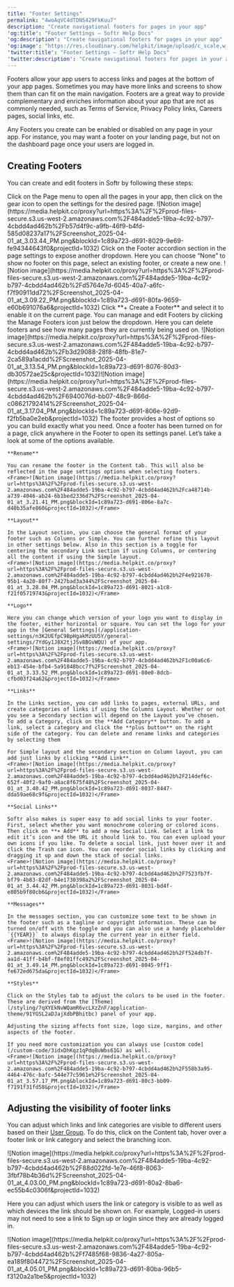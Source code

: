 ```yaml
---
title: "Footer Settings"
permalink: "4woAqVC4dTDN5429FkKuu7"
description: "Create navigational footers for pages in your app"
'og:title': "Footer Settings – Softr Help Docs"
'og:description': "Create navigational footers for pages in your app"
'og:image': "https://res.cloudinary.com/helpkit/image/upload/c_scale,w_700,q_auto/v1674219840/softrdocs_meta_OG_Image_Url_258f31c013.png"
'twitter:title': "Footer Settings – Softr Help Docs"
'twitter:description': "Create navigational footers for pages in your app"
---
```

Footers allow your app users to access links and pages at the bottom of your app pages. Sometimes you may have more links and screens to show them than can fit on the main navigation. Footers are a great way to provide complementary and enriches information about your app that are not as commonly needed, such as Terms of Service, Privacy Policy links, Careers pages, social links, etc.

<Info>

Any Footers you create can be enabled or disabled on any page in your app. For instance, you may want a footer on your landing page, but not on the dashboard page once your users are logged in.

</Info>

## Creating Footers

You can create and edit footers in Softr by following these steps:

<Steps>
  <Step title="Click on the Pages menu and open the page’s settings">
    Click on the Page menu to open all the pages in your app, then click on the gear icon to open the settings for the desired page.
    <Frame>![Notion image](https://media.helpkit.co/proxy?url=https%3A%2F%2Fprod-files-secure.s3.us-west-2.amazonaws.com%2F484adde5-19ba-4c92-b797-4cbdd4ad462b%2Fb57d4f9c-a9fb-46f9-b4fd-585d08237a17%2FScreenshot_2025-04-01_at_3.03.44_PM.png&blockId=1c89a723-d691-8029-9e69-fe94344643f0&projectId=1032)</Frame>
  </Step>
  <Step title="Select the Footer section">
    Click on the Footer accordion section in the page settings to expose another dropdown. Here you can choose “None” to show no footer on this page, select an existing footer, or create a new one.
    <Frame>![Notion image](https://media.helpkit.co/proxy?url=https%3A%2F%2Fprod-files-secure.s3.us-west-2.amazonaws.com%2F484adde5-19ba-4c92-b797-4cbdd4ad462b%2Fd5764e7d-6045-40a7-a6fc-f7f90911dd72%2FScreenshot_2025-04-01_at_3.09.22_PM.png&blockId=1c89a723-d691-80fa-9659-e60b691076a6&projectId=1032)</Frame>
  </Step>
  <Step title="Create a footer">
    Click **+ Create a Footer** and select it to enable it on the current page. You can manage and edit Footers by clicking the Manage Footers icon just below the dropdown. Here you can delete footers and see how many pages they are currently being used on.
    <Frame>![Notion image](https://media.helpkit.co/proxy?url=https%3A%2F%2Fprod-files-secure.s3.us-west-2.amazonaws.com%2F484adde5-19ba-4c92-b797-4cbdd4ad462b%2Fb3d29088-28f8-48fb-81e7-2ca589a1acdd%2FScreenshot_2025-04-01_at_3.13.54_PM.png&blockId=1c89a723-d691-8076-80d3-db30572ae25c&projectId=1032)</Frame><Frame>![Notion image](https://media.helpkit.co/proxy?url=https%3A%2F%2Fprod-files-secure.s3.us-west-2.amazonaws.com%2F484adde5-19ba-4c92-b797-4cbdd4ad462b%2F6940076d-bb07-48c9-866d-c08621792414%2FScreenshot_2025-04-01_at_3.17.04_PM.png&blockId=1c89a723-d691-806e-92d9-f2fb5ba0e2eb&projectId=1032)</Frame>
  </Step>
  <Step title="Edit the footer">
    The footer provides a host of options so you can build exactly what you need. Once a footer has been turned on for a page, click anywhere in the Footer to open its settings panel. Let’s take a look at some of the options available.

    **Rename**

    You can rename the footer in the Content tab. This will also be reflected in the page settings options when selecting footers.
    <Frame>![Notion image](https://media.helpkit.co/proxy?url=https%3A%2F%2Fprod-files-secure.s3.us-west-2.amazonaws.com%2F484adde5-19ba-4c92-b797-4cbdd4ad462b%2Fca48714b-a739-4046-ab24-6b1bed2336d7%2FScreenshot_2025-04-01_at_3.21.41_PM.png&blockId=1c89a723-d691-806e-8a7c-d40b35afe860&projectId=1032)</Frame>

    **Layout**

    In the Layout section, you can choose the general format of your footer such as Columns or Simple. You can further refine this layout in other settings below. Also in this section is a toggle for centering the secondary Link section if using Columns, or centering all the content if using the Simple layout.
    <Frame>![Notion image](https://media.helpkit.co/proxy?url=https%3A%2F%2Fprod-files-secure.s3.us-west-2.amazonaws.com%2F484adde5-19ba-4c92-b797-4cbdd4ad462b%2F4e921678-95b1-4a20-80f7-2427bad3a344%2FScreenshot_2025-04-01_at_3.28.04_PM.png&blockId=1c89a723-d691-8021-a1c8-f21f05719743&projectId=1032)</Frame>

    **Logo**

    Here you can change which version of your logo you want to display in the footer, either horizontal or square. You can set the logo for your app in the [General Settings](/application-settings/n3K2UEfpC9BpHgakMzUU5Y/general-settings/7YdGy1J8X2tjJSv8BGvWQU) of your app.
    <Frame>![Notion image](https://media.helpkit.co/proxy?url=https%3A%2F%2Fprod-files-secure.s3.us-west-2.amazonaws.com%2F484adde5-19ba-4c92-b797-4cbdd4ad462b%2F1c00a6c6-eb13-454e-bfb4-5a91848bcc7f%2FScreenshot_2025-04-01_at_3.33.52_PM.png&blockId=1c89a723-d691-80e0-8dcb-cfbd03f24a62&projectId=1032)</Frame>

    **Links**

    In the Links section, you can add links to pages, external URLs, and create categories of links if using the Columns Layout. Whether or not you see a Secondary section will depend on the Layout you’ve chosen. To add a Category, click on the **Add Category** button. To add a link, select a category and click the **plus button** on the right side of the category. You can delete and rename links and categories by selecting them

    For Simple layout and the secondary section on Column layout, you can add just links by clicking **Add Link**.
    <Frame>![Notion image](https://media.helpkit.co/proxy?url=https%3A%2F%2Fprod-files-secure.s3.us-west-2.amazonaws.com%2F484adde5-19ba-4c92-b797-4cbdd4ad462b%2F214def6c-652f-40f2-9af0-a8ac8f675f48%2FScreenshot_2025-04-01_at_3.40.42_PM.png&blockId=1c89a723-d691-8037-8447-dda59ae68c9f&projectId=1032)</Frame>

    **Social Links**

    Softr also makes is super easy to add social links to your footer. First, select whether you want monochrome coloring or colored icons. Then click on **+ Add** to add a new Social Link. Select a link to edit it’s icon and the URL it should link to. You can even upload your own icons if you like. To delete a social link, just hover over it and click the Trash can icon. You can reorder social links by clicking and dragging it up and down the stack of social links.
    <Frame>![Notion image](https://media.helpkit.co/proxy?url=https%3A%2F%2Fprod-files-secure.s3.us-west-2.amazonaws.com%2F484adde5-19ba-4c92-b797-4cbdd4ad462b%2F7523fb7f-bf79-4b83-82df-b4e1730398a2%2FScreenshot_2025-04-01_at_3.44.42_PM.png&blockId=1c89a723-d691-8031-bd4f-e805b9f80cb6&projectId=1032)</Frame>

    **Messages**

    In the messages section, you can customize some text to be shown in the footer such as a tagline or copyright information. These can be turned on/off with the toggle and you can also use a handy placeholder `{{YEAR}}` to always display the current year in either field.
    <Frame>![Notion image](https://media.helpkit.co/proxy?url=https%3A%2F%2Fprod-files-secure.s3.us-west-2.amazonaws.com%2F484adde5-19ba-4c92-b797-4cbdd4ad462b%2Ff524db7f-aa1d-41ff-b4bf-f8ef01ffc492%2FScreenshot_2025-04-01_at_3.49.14_PM.png&blockId=1c89a723-d691-8045-9ff1-fe672ed675da&projectId=1032)</Frame>

    **Styles**

    Click on the Styles tab to adjust the colors to be used in the footer. These are derived from the [Theme](/styling/7qXYEkNvWQamR6vcLXzZnF/application-theme/91YGSL2aDJajXdbPBhitbc) panel of your app.

    Adjusting the sizing affects font size, logo size, margins, and other aspects of the footer.

    If you need more customization you can always use [custom code](/custom-code/3idxDhKqz1qPdqBuWbs61G) as well.
    <Frame>![Notion image](https://media.helpkit.co/proxy?url=https%3A%2F%2Fprod-files-secure.s3.us-west-2.amazonaws.com%2F484adde5-19ba-4c92-b797-4cbdd4ad462b%2F558b3a95-4464-476c-bafc-544e77c5961e%2FScreenshot_2025-04-01_at_3.57.17_PM.png&blockId=1c89a723-d691-80c3-bb09-f7191f31fd58&projectId=1032)</Frame>
  </Step>
</Steps>

## Adjusting the visibility of footer links

You can adjust which links and link categories are visible to different users based on their [User Group](/user-groups-and-permissions/3oA6AaFzUiePs2sW2TpYrF/user-groups/6XQfKMeKHUvBcAjKvLs3g3). To do this, click on the Content tab, hover over a footer link or link category and select the branching icon.
<Frame>![Notion image](https://media.helpkit.co/proxy?url=https%3A%2F%2Fprod-files-secure.s3.us-west-2.amazonaws.com%2F484adde5-19ba-4c92-b797-4cbdd4ad462b%2F88d022fd-1e7e-46f8-8063-3fbf78b4b36d%2FScreenshot_2025-04-01_at_4.03.00_PM.png&blockId=1c89a723-d691-80a2-8ba6-ec55b4c0306f&projectId=1032)</Frame>

Here you can adjust which users the link or category is visible to as well as which devices the link should be shown on. For example, Logged-in users may not need to see a link to Sign up or login since they are already logged in.
<Frame>![Notion image](https://media.helpkit.co/proxy?url=https%3A%2F%2Fprod-files-secure.s3.us-west-2.amazonaws.com%2F484adde5-19ba-4c92-b797-4cbdd4ad462b%2Ff7485f68-9836-4a27-805a-ea189f804472%2FScreenshot_2025-04-01_at_4.05.01_PM.png&blockId=1c89a723-d691-80ba-96b5-f3120a2a1be5&projectId=1032)</Frame>